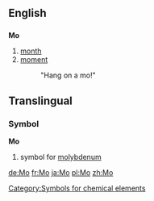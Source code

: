 ==English==
==={{abbreviation}}===
'''Mo'''

# [[month]]
# [[moment]]
#: "Hang on a mo!"


==Translingual==
===Symbol===
'''Mo'''
#{{chemistry}} symbol for [[molybdenum]]
[[Category:Symbols for chemical elements]]

[[de:Mo]]
[[fr:Mo]]
[[ja:Mo]]
[[pl:Mo]]
[[zh:Mo]]